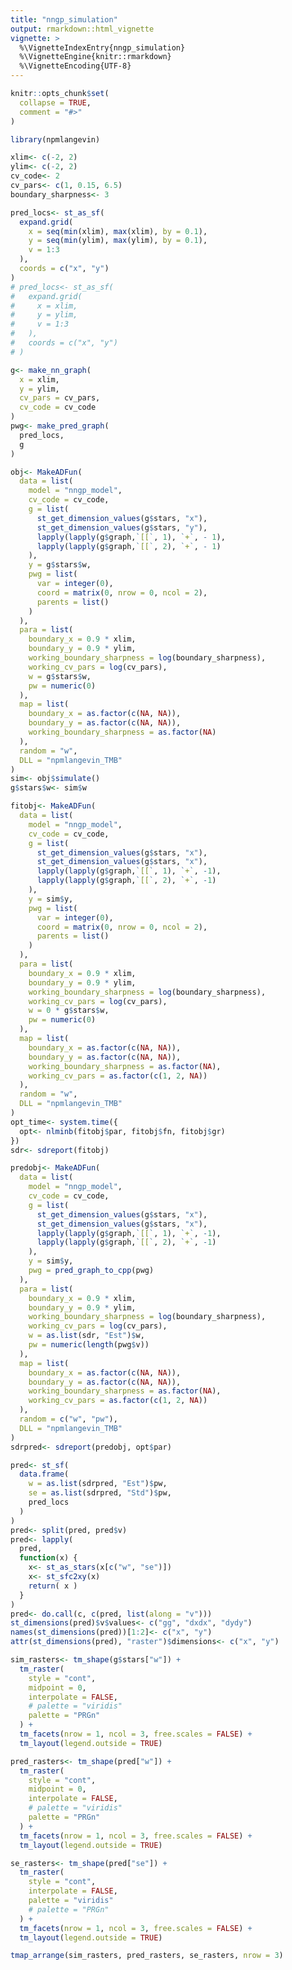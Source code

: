 ```yaml
---
title: "nngp_simulation"
output: rmarkdown::html_vignette
vignette: >
  %\VignetteIndexEntry{nngp_simulation}
  %\VignetteEngine{knitr::rmarkdown}
  %\VignetteEncoding{UTF-8}
---
```


```r
knitr::opts_chunk$set(
  collapse = TRUE,
  comment = "#>"
)
```

```r
library(npmlangevin)
```

```r
xlim<- c(-2, 2)
ylim<- c(-2, 2)
cv_code<- 2
cv_pars<- c(1, 0.15, 6.5)
boundary_sharpness<- 3

pred_locs<- st_as_sf(
  expand.grid(
    x = seq(min(xlim), max(xlim), by = 0.1),
    y = seq(min(ylim), max(ylim), by = 0.1),
    v = 1:3
  ),
  coords = c("x", "y")
)
# pred_locs<- st_as_sf(
#   expand.grid(
#     x = xlim,
#     y = ylim,
#     v = 1:3
#   ),
#   coords = c("x", "y")
# )

g<- make_nn_graph(
  x = xlim,
  y = ylim,
  cv_pars = cv_pars,
  cv_code = cv_code
)
pwg<- make_pred_graph(
  pred_locs,
  g
)


```

```r
obj<- MakeADFun(
  data = list(
    model = "nngp_model",
    cv_code = cv_code,
    g = list(
      st_get_dimension_values(g$stars, "x"),
      st_get_dimension_values(g$stars, "y"),
      lapply(lapply(g$graph,`[[`, 1), `+`, - 1),
      lapply(lapply(g$graph,`[[`, 2), `+`, - 1)
    ),
    y = g$stars$w,
    pwg = list(
      var = integer(0),
      coord = matrix(0, nrow = 0, ncol = 2),
      parents = list()
    )
  ),
  para = list(
    boundary_x = 0.9 * xlim,
    boundary_y = 0.9 * ylim,
    working_boundary_sharpness = log(boundary_sharpness),
    working_cv_pars = log(cv_pars),
    w = g$stars$w,
    pw = numeric(0)
  ),
  map = list(
    boundary_x = as.factor(c(NA, NA)),
    boundary_y = as.factor(c(NA, NA)),
    working_boundary_sharpness = as.factor(NA)
  ),
  random = "w",
  DLL = "npmlangevin_TMB"
)
sim<- obj$simulate()
g$stars$w<- sim$w

fitobj<- MakeADFun(
  data = list(
    model = "nngp_model",
    cv_code = cv_code,
    g = list(
      st_get_dimension_values(g$stars, "x"),
      st_get_dimension_values(g$stars, "x"),
      lapply(lapply(g$graph,`[[`, 1), `+`, -1),
      lapply(lapply(g$graph,`[[`, 2), `+`, -1)
    ),
    y = sim$y,
    pwg = list(
      var = integer(0),
      coord = matrix(0, nrow = 0, ncol = 2),
      parents = list()
    )
  ),
  para = list(
    boundary_x = 0.9 * xlim,
    boundary_y = 0.9 * ylim,
    working_boundary_sharpness = log(boundary_sharpness),
    working_cv_pars = log(cv_pars),
    w = 0 * g$stars$w,
    pw = numeric(0)
  ),
  map = list(
    boundary_x = as.factor(c(NA, NA)),
    boundary_y = as.factor(c(NA, NA)),
    working_boundary_sharpness = as.factor(NA),
    working_cv_pars = as.factor(c(1, 2, NA))
  ),
  random = "w",
  DLL = "npmlangevin_TMB"
)
opt_time<- system.time({
  opt<- nlminb(fitobj$par, fitobj$fn, fitobj$gr)
})
sdr<- sdreport(fitobj)

predobj<- MakeADFun(
  data = list(
    model = "nngp_model",
    cv_code = cv_code,
    g = list(
      st_get_dimension_values(g$stars, "x"),
      st_get_dimension_values(g$stars, "x"),
      lapply(lapply(g$graph,`[[`, 1), `+`, -1),
      lapply(lapply(g$graph,`[[`, 2), `+`, -1)
    ),
    y = sim$y,
    pwg = pred_graph_to_cpp(pwg)
  ),
  para = list(
    boundary_x = 0.9 * xlim,
    boundary_y = 0.9 * ylim,
    working_boundary_sharpness = log(boundary_sharpness),
    working_cv_pars = log(cv_pars),
    w = as.list(sdr, "Est")$w,
    pw = numeric(length(pwg$v))
  ),
  map = list(
    boundary_x = as.factor(c(NA, NA)),
    boundary_y = as.factor(c(NA, NA)),
    working_boundary_sharpness = as.factor(NA),
    working_cv_pars = as.factor(c(1, 2, NA))
  ),
  random = c("w", "pw"),
  DLL = "npmlangevin_TMB"
)
sdrpred<- sdreport(predobj, opt$par)
```

```r
pred<- st_sf(
  data.frame(
    w = as.list(sdrpred, "Est")$pw,
    se = as.list(sdrpred, "Std")$pw,
    pred_locs
  )
)
pred<- split(pred, pred$v)
pred<- lapply(
  pred,
  function(x) {
    x<- st_as_stars(x[c("w", "se")])
    x<- st_sfc2xy(x)
    return( x )
  }
)
pred<- do.call(c, c(pred, list(along = "v")))
st_dimensions(pred)$v$values<- c("gg", "dxdx", "dydy")
names(st_dimensions(pred))[1:2]<- c("x", "y")
attr(st_dimensions(pred), "raster")$dimensions<- c("x", "y")
```

```r
sim_rasters<- tm_shape(g$stars["w"]) +
  tm_raster(
    style = "cont",
    midpoint = 0,
    interpolate = FALSE,
    # palette = "viridis"
    palette = "PRGn"
  ) +
  tm_facets(nrow = 1, ncol = 3, free.scales = FALSE) +
  tm_layout(legend.outside = TRUE)

pred_rasters<- tm_shape(pred["w"]) +
  tm_raster(
    style = "cont",
    midpoint = 0,
    interpolate = FALSE,
    # palette = "viridis"
    palette = "PRGn"
  ) +
  tm_facets(nrow = 1, ncol = 3, free.scales = FALSE) +
  tm_layout(legend.outside = TRUE)

se_rasters<- tm_shape(pred["se"]) +
  tm_raster(
    style = "cont",
    interpolate = FALSE,
    palette = "viridis"
    # palette = "PRGn"
  ) +
  tm_facets(nrow = 1, ncol = 3, free.scales = FALSE) +
  tm_layout(legend.outside = TRUE)
```

```r
tmap_arrange(sim_rasters, pred_rasters, se_rasters, nrow = 3)
```